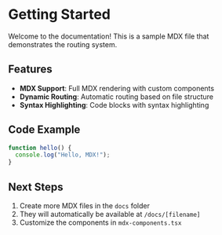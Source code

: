# Getting Started

Welcome to the documentation! This is a sample MDX file that demonstrates the routing system.

## Features

- **MDX Support**: Full MDX rendering with custom components
- **Dynamic Routing**: Automatic routing based on file structure
- **Syntax Highlighting**: Code blocks with syntax highlighting

## Code Example

```javascript
function hello() {
  console.log("Hello, MDX!");
}
```

## Next Steps

1. Create more MDX files in the `docs` folder
2. They will automatically be available at `/docs/[filename]`
3. Customize the components in `mdx-components.tsx` 